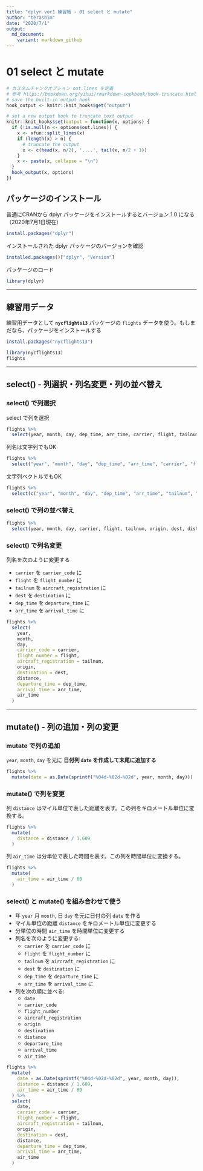 ```yaml
---
title: "dplyr ver1 練習帳 - 01 select と mutate"
author: "terashim"
date: "2020/7/1"
output: 
  md_document:
    variant: markdown_github
---
```


# 01 select と mutate

```r
# カスタムチャンクオプション out.lines を定義
# 参考 https://bookdown.org/yihui/rmarkdown-cookbook/hook-truncate.html
# save the built-in output hook
hook_output <- knitr::knit_hooks$get("output")

# set a new output hook to truncate text output
knitr::knit_hooks$set(output = function(x, options) {
  if (!is.null(n <- options$out.lines)) {
    x <- xfun::split_lines(x)
    if (length(x) > n) {
      # truncate the output
      x <- c(head(x, n/2), '....', tail(x, n/2 + 1))
    }
    x <- paste(x, collapse = "\n")
  }
  hook_output(x, options)
})
```


## パッケージのインストール

普通にCRANから dplyr パッケージをインストールするとバージョン 1.0 になる（2020年7月1日現在）

```r
install.packages("dplyr")
```

インストールされた dplyr パッケージのバージョンを確認

```r
installed.packages()["dplyr", "Version"]
```

パッケージのロード

```r
library(dplyr)
```

-----

## 練習用データ

練習用データとして **`nycflights13`** パッケージの `flights` データを使う。もしまだなら、パッケージをインストールする

```r
install.packages("nycflights13")
```


```r
library(nycflights13)
flights
```

---

## select() - 列選択・列名変更・列の並べ替え

### select() で列選択

select で列を選択

```r
flights %>% 
  select(year, month, day, dep_time, arr_time, carrier, flight, tailnum, origin, dest, air_time, distance)
```

列名は文字列でもOK

```r
flights %>% 
  select("year", "month", "day", "dep_time", "arr_time", "carrier", "flight", "tailnum", "origin", "dest", "air_time", "distance")
```

文字列ベクトルでもOK

```r
flights %>% 
  select(c("year", "month", "day", "dep_time", "arr_time", "tailnum", "origin", "dest", "air_time", "distance"))
```

### select() で列の並べ替え

```r
flights %>% 
  select(year, month, day, carrier, flight, tailnum, origin, dest, distance, dep_time, arr_time, air_time)
```

### select() で列名変更

列名を次のように変更する

- `carrier` を `carrier_code` に
- `flight` を `flight_number` に
- `tailnum` を `aircraft_registration` に
- `dest` を `destination` に
- `dep_time` を `departure_time` に
- `arr_time` を `arrival_time` に

```r
flights %>% 
  select(
    year,
    month,
    day,
    carrier_code = carrier,
    flight_number = flight,
    aircraft_registration = tailnum,
    origin,
    destination = dest,
    distance,
    departure_time = dep_time,
    arrival_time = arr_time,
    air_time
  )
```

---

## mutate() - 列の追加・列の変更

### mutate で列の追加

`year`, `month`, `day` を元に **日付列 `date` を作成して末尾に追加する**

```r
flights %>% 
  mutate(date = as.Date(sprintf("%04d-%02d-%02d", year, month, day)))
```

### mutate() で列を変更

列 `distance` はマイル単位で表した距離を表す。この列をキロメートル単位に変換する。

```r
flights %>% 
  mutate(
    distance = distance / 1.609
  )
```

列 `air_time` は分単位で表した時間を表す。この列を時間単位に変換する。

```r
flights %>% 
  mutate(
    air_time = air_time / 60
  )
```

### select() と mutate() を組み合わせて使う

- 年 `year` 月 `month`, 日 `day` を元に日付の列 `date` を作る
- マイル単位の距離 `distance` をキロメートル単位に変更する
- 分単位の時間 `air_time` を時間単位に変更する
- 列名を次のように変更する:
    - `carrier` を `carrier_code` に
    - `flight` を `flight_number` に
    - `tailnum` を `aircraft_registration` に
    - `dest` を `destination` に
    - `dep_time` を `departure_time` に
    - `arr_time` を `arrival_time` に
- 列を次の順に並べる:
    - `date`
    - `carrier_code`
    - `flight_number`
    - `aircraft_registration`
    - `origin`
    - `destination`
    - `distance`
    - `departure_time`
    - `arrival_time`
    - `air_time`

```r
flights %>% 
  mutate(
    date = as.Date(sprintf("%04d-%02d-%02d", year, month, day)),
    distance = distance / 1.609,
    air_time = air_time / 60
  ) %>% 
  select(
    date,
    carrier_code = carrier,
    flight_number = flight,
    aircraft_registration = tailnum,
    origin,
    destination = dest,
    distance,
    departure_time = dep_time,
    arrival_time = arr_time,
    air_time
  )
```

